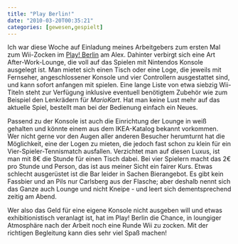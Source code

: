 ```yaml
---
title: "Play Berlin!"
date: "2010-03-20T00:35:21"
categories: [gewesen,gespielt]
---
```


Ich war diese Woche auf Einladung meines Arbeitgebers zum ersten Mal zum Wii-Zocken im [Play! Berlin](http://play-berlin.de/Alexanderplatz/) am Alex. Dahinter verbirgt sich eine Art After-Work-Lounge, die voll auf das Spielen mit Nintendos Konsole ausgelegt ist. Man mietet sich einen Tisch oder eine Loge, die jeweils mit Fernseher, angeschlossener Konsole und vier Controllern ausgestattet sind, und kann sofort anfangen mit spielen. Eine lange Liste von etwa siebzig Wii-Titeln steht zur Verfügung inklusive eventuell benötigtem Zubehör wie zum Beispiel den Lenkrädern für *MarioKart*. Hat man keine Lust mehr auf das aktuelle Spiel, bestellt man bei der Bedienung einfach ein Neues.

Passend zu der Konsole ist auch die Einrichtung der Lounge in weiß gehalten und könnte einem aus dem IKEA-Katalog bekannt vorkommen. Wer nicht gerne vor den Augen aller anderen Besucher herumturnt hat die Möglichkeit, eine der Logen zu mieten, die jedoch fast schon zu klein für ein Vier-Spieler-Tennismatch ausfallen. Verzichtet man auf diesen Luxus, ist man mit 8€ die Stunde für einen Tisch dabei. Bei vier Spielern macht das 2€ pro Stunde und Person, das ist aus meiner Sicht ein fairer Kurs. Etwas schlecht ausgerüstet ist die Bar leider in Sachen Bierangebot. Es gibt kein Fassbier und an Pils nur Carlsberg aus der Flasche; aber deshalb nennt sich das Ganze auch Lounge und nicht Kneipe - und leert sich dementsprechend zeitig am Abend.

Wer also das Geld für eine eigene Konsole nicht ausgeben will und etwas exhibitionistisch veranlagt ist, hat im Play! Berlin die Chance, in loungiger Atmosphäre nach der Arbeit noch eine Runde Wii zu zocken. Mit der richtigen Begleitung kann dies sehr viel Spaß machen!


